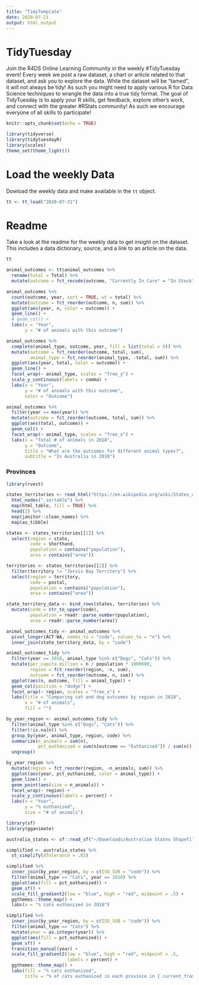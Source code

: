 ```yaml
---
title: "TidyTemplate"
date: 2020-07-21
output: html_output
---
```


# TidyTuesday

Join the R4DS Online Learning Community in the weekly #TidyTuesday event!
Every week we post a raw dataset, a chart or article related to that dataset, and ask you to explore the data.
While the dataset will be “tamed”, it will not always be tidy! As such you might need to apply various R for Data Science techniques to wrangle the data into a true tidy format.
The goal of TidyTuesday is to apply your R skills, get feedback, explore other’s work, and connect with the greater #RStats community!
As such we encourage everyone of all skills to participate!

```r

knitr::opts_chunk$set(echo = TRUE)

library(tidyverse)
library(tidytuesdayR)
library(scales)
theme_set(theme_light())

```

# Load the weekly Data

Dowload the weekly data and make available in the `tt` object.

```r

tt <- tt_load("2020-07-21")

```


# Readme

Take a look at the readme for the weekly data to get insight on the dataset.
This includes a data dictionary, source, and a link to an article on the data.

```r

tt

animal_outcomes <- tt$animal_outcomes %>%
  rename(total = Total) %>%
  mutate(outcome = fct_recode(outcome, "Currently In Care" = "In Stock"))

animal_outcomes %>%
  count(outcome, year, sort = TRUE, wt = total) %>%
  mutate(outcome = fct_reorder(outcome, n, sum)) %>%
  ggplot(aes(year, n, color = outcome)) +
  geom_line() +
  # geom_col() +
  labs(x = "Year",
       y = "# of animals with this outcome")

animal_outcomes %>%
  complete(animal_type, outcome, year, fill = list(total = 0)) %>%
  mutate(outcome = fct_reorder(outcome, total, sum),
         animal_type = fct_reorder(animal_type, -total, sum)) %>%
  ggplot(aes(year, total, color = outcome)) +
  geom_line() +
  facet_wrap(~ animal_type, scales = "free_y") +
  scale_y_continuous(labels = comma) +
  labs(x = "Year",
       y = "# of animals with this outcome",
       color = "Outcome")
```

```r
animal_outcomes %>%
  filter(year == max(year)) %>%
  mutate(outcome = fct_reorder(outcome, total, sum)) %>%
  ggplot(aes(total, outcome)) +
  geom_col() +
  facet_wrap(~ animal_type, scales = "free_x") +
  labs(x = "Total # of animals in 2018",
       y = "Outcome",
       title = "What are the outcomes for different animal types?",
       subtitle = "In Australia in 2018")
```

### Provinces

```r
library(rvest)

states_territories <- read_html("https://en.wikipedia.org/wiki/States_and_territories_of_Australia") %>%
  html_nodes(".sortable") %>%
  map(html_table, fill = TRUE) %>%
  head(2) %>%
  map(janitor::clean_names) %>%
  map(as_tibble)

states <- states_territories[[1]] %>%
  select(region = state,
         code = shorthand,
         population = contains("population"),
         area = contains("area"))

territories <- states_territories[[2]] %>%
  filter(territory != "Jervis Bay Territory") %>%
  select(region = territory,
         code = postal,
         population = contains("population"),
         area = contains("area"))

state_territory_data <- bind_rows(states, territories) %>%
  mutate(code = str_to_upper(code),
         population = readr::parse_number(population),
         area = readr::parse_number(area))
```


```r
animal_outcomes_tidy <- animal_outcomes %>%
  pivot_longer(ACT:WA, names_to = "code", values_to = "n") %>%
  inner_join(state_territory_data, by = "code")

animal_outcomes_tidy %>%
  filter(year == 2018, animal_type %in% c("Dogs", "Cats")) %>%
  mutate(per_capita_million = n / population * 1000000,
         region = fct_reorder(region, -n, sum),
         outcome = fct_reorder(outcome, n, sum)) %>%
  ggplot(aes(n, outcome, fill = animal_type)) +
  geom_col(position = "dodge") +
  facet_wrap(~ region, scales = "free_x") +
  labs(title = "Comparing cat and dog outcomes by region in 2018",
       x = "# of animals",
       fill = "")
```

```r
by_year_region <- animal_outcomes_tidy %>%
  filter(animal_type %in% c("Dogs", "Cats")) %>%
  filter(!is.na(n)) %>%
  group_by(year, animal_type, region, code) %>%
  summarize(n_animals = sum(n),
            pct_euthanized = sum(n[outcome == "Euthanized"]) / sum(n)) %>%
  ungroup()

by_year_region %>%
  mutate(region = fct_reorder(region, -n_animals, sum)) %>%
  ggplot(aes(year, pct_euthanized, color = animal_type)) +
  geom_line() +
  geom_point(aes(size = n_animals)) +
  facet_wrap(~ region) +
  scale_y_continuous(labels = percent) +
  labs(x = "Year",
       y = "% euthanized",
       size = "# of animals")
```

```r
library(sf)
library(gganimate)

australia_states <- sf::read_sf("~/Downloads/Australian States Shapefile/")

simplified <- australia_states %>%
  st_simplify(dTolerance = .02)

simplified %>%
  inner_join(by_year_region, by = c(ISO_SUB = "code")) %>%
  filter(animal_type == "Cats", year == 2018) %>%
  ggplot(aes(fill = pct_euthanized)) +
  geom_sf() +
  scale_fill_gradient2(low = "blue", high = "red", midpoint = .5) +
  ggthemes::theme_map() +
  labs(x = "% cats euthanized in 2018")

simplified %>%
  inner_join(by_year_region, by = c(ISO_SUB = "code")) %>%
  filter(animal_type == "Cats") %>%
  mutate(year = as.integer(year)) %>%
  ggplot(aes(fill = pct_euthanized)) +
  geom_sf() +
  transition_manual(year) +
  scale_fill_gradient2(low = "blue", high = "red", midpoint = .5,
                       labels = percent) +
  ggthemes::theme_map() +
  labs(fill = "% cats euthanized",
       title = "% of cats euthanized in each province in { current_frame }")
```
